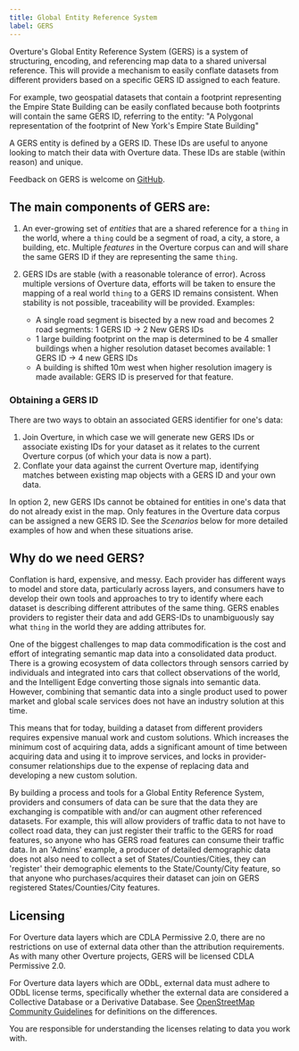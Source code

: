 ```yaml
---
title: Global Entity Reference System
label: GERS
---
```


Overture's Global Entity Reference System (GERS) is a system of structuring, encoding, and referencing map data to a shared universal reference. This will provide a mechanism to easily conflate datasets from different providers based on a specific GERS ID assigned to each feature.

For example, two geospatial datasets that contain a footprint representing the Empire State Building can be easily conflated because both footprints will contain the same GERS ID, referring to the entity: "A Polygonal representation of the footprint of New York's Empire State Building"

A GERS entity is defined by a GERS ID. These IDs are useful to anyone looking to match their data with Overture data. These IDs are stable (within reason) and unique.

Feedback on GERS is welcome on [GitHub](https://github.com/OvertureMaps/schema/discussions).

## The main components of GERS are:

1. An ever-growing set of _entities_ that are a shared reference for a `thing` in the world, where a `thing` could be a segment of road, a city, a store, a building, etc. Multiple _features_ in the Overture corpus can and will share the same GERS ID if they are representing the same `thing`.

2.  GERS IDs are stable (with a reasonable tolerance of error). Across multiple versions of Overture data, efforts will be taken to ensure the mapping of a real world `thing` to a GERS ID remains consistent. When stability is not possible, traceability will be provided. Examples:
    - A single road segment is bisected by a new road and becomes 2 road segments: 1 GERS ID → 2 New GERS IDs
    - 1 large building footprint on the map is determined to be 4 smaller buildings when a higher resolution dataset becomes available: 1 GERS ID → 4 new GERS IDs
    - A building is shifted 10m west when higher resolution imagery is made available: GERS ID is preserved for that feature.

### Obtaining a GERS ID
There are two ways to obtain an associated GERS identifier for one's data:

1. Join Overture, in which case we will generate new GERS IDs or associate existing IDs for your dataset as it relates to the current Overture corpus (of which your data is now a part).
2. Conflate your data against the current Overture map, identifying matches between existing map objects with a GERS ID and your own data.

In option 2, new GERS IDs cannot be obtained for entities in one's data that do not already exist in the map. Only features in the Overture data corpus can be assigned a new GERS ID. See the
_Scenarios_ below for more detailed examples of how and when these situations arise.


## Why do we need GERS?

Conflation is hard, expensive, and messy. Each provider has different ways to model and store data, particularly across layers, and consumers have to develop their own tools and approaches to try to identify where each dataset is describing different attributes of the same thing. GERS enables providers to register their data and add GERS-IDs to unambiguously say what `thing` in the world they are adding attributes for.

One of the biggest challenges to map data commodification is the cost and effort of integrating semantic map data into a consolidated data product. There is a growing ecosystem of data collectors through sensors carried by individuals and integrated into cars that collect observations of the world, and the Intelligent Edge converting those signals into semantic data. However, combining that semantic data into a single product used to power market and global scale services does not have an industry solution at this time.

This means that for today, building a dataset from different providers requires expensive manual work and custom solutions. Which increases the minimum cost of acquiring data, adds a significant amount of time between acquiring data and using it to improve services, and locks in provider-consumer relationships due to the expense of replacing data and developing a new custom solution.

By building a process and tools for a Global Entity Reference System, providers and consumers of data can be sure that the data they are exchanging is compatible with and/or can augment other referenced datasets. For example, this will allow providers of traffic data to not have to collect road data, they can just register their traffic to the GERS for road features, so anyone who has GERS road features can consume their traffic data. In an 'Admins' example, a producer of detailed demographic data does not also need to collect a set of States/Counties/Cities, they can 'register' their demographic elements to the State/County/City feature, so that anyone who purchases/acquires their dataset can join on GERS registered States/Counties/City features.


## Licensing
For Overture data layers which are CDLA Permissive 2.0, there are no restrictions on use of external data other than the attribution requirements.  As with many other Overture projects, GERS will be licensed CDLA Permissive 2.0.

For Overture data layers which are ODbL, external data must adhere to ODbL license terms, specifically whether the external data are considered a Collective Database or a Derivative Database. See
[OpenStreetMap Community Guidelines](https://wiki.osmfoundation.org/wiki/Licence/Community_Guidelines/Collective_Database_Guideline_Guideline) for definitions on the differences.

You are responsible for understanding the licenses relating to data you work with.
